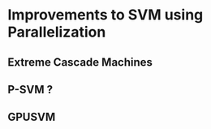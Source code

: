 # Improvements to SVM using Parallelization {#sec:SVM}

## Extreme Cascade Machines

## P-SVM ?

## GPUSVM

